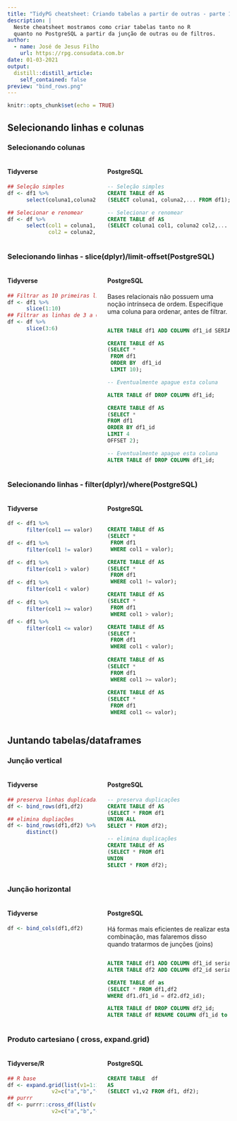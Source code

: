 ```yaml
---
title: "TidyPG cheatsheet: Criando tabelas a partir de outras - parte 1"
description: |
  Neste cheatsheet mostramos como criar tabelas tanto no R 
  quanto no PostgreSQL a partir da junção de outras ou de filtros.
author:
  - name: José de Jesus Filho
    url: https://rpg.consudata.com.br
date: 01-03-2021
output:
  distill::distill_article:
    self_contained: false
preview: "bind_rows.png"
---
```


```r
knitr::opts_chunk$set(echo = TRUE)
```

## Selecionando linhas e colunas

### Selecionando colunas

:::::: {style="display: flex;"}
::: {.column width="40%"}


#### Tidyverse

```r
## Seleção simples
df <- df1 %>% 
      select(coluna1,coluna2,...)

## Selecionar e renomear
df <- df %>% 
      select(col1 = coluna1, 
             col2 = coluna2,...)
```
:::

::: {.column width="5%"}
\
:::

::: {.column width="55%"}


#### PostgreSQL

```sql
-- Seleção simples
CREATE TABLE df AS 
(SELECT coluna1, coluna2,... FROM df1); 

-- Selecionar e renomear 
CREATE TABLE df AS
(SELECT coluna1 col1, coluna2 col2,... FROM df1);
```
:::

::::::

### Selecionando linhas - slice(dplyr)/limit-offset(PostgreSQL)

:::::: {style="display: flex;"}
::: {.column width="40%"}


#### Tidyverse

```r
## Filtrar as 10 primeiras linhas
df <- df1 %>% 
      slice(1:10) 
## Filtrar as linhas de 3 a 6
df <- df %>% 
      slice(3:6) 
```
:::

::: {.column width="5%"}
\
:::

::: {.column width="55%"}


#### PostgreSQL

Bases relacionais não possuem uma noção intrínseca de ordem. Especifique uma coluna para ordenar, antes de filtrar.
```sql

ALTER TABLE df1 ADD COLUMN df1_id SERIAL;

CREATE TABLE df AS 
(SELECT * 
 FROM df1
 ORDER BY  df1_id
 LIMIT 10);

-- Eventualmente apague esta coluna

ALTER TABLE df DROP COLUMN df1_id;

CREATE TABLE df AS
(SELECT *
FROM df1
ORDER BY df1_id
LIMIT 4
OFFSET 2);

-- Eventualmente apague esta coluna
ALTER TABLE df DROP COLUMN df1_id; 

```
:::

::::::



### Selecionando linhas - filter(dplyr)/where(PostgreSQL)

:::::: {style="display: flex;"}
::: {.column width="40%"}


#### Tidyverse

```r
df <- df1 %>% 
      filter(col1 == valor)
      
df <- df1 %>% 
      filter(col1 != valor)
      
df <- df1 %>% 
      filter(col1 > valor)
      
df <- df1 %>% 
      filter(col1 < valor)
      
df <- df1 %>% 
      filter(col1 >= valor)
      
df <- df1 %>% 
      filter(col1 <= valor)
```
:::

::: {.column width="5%"}
\
:::

::: {.column width="55%"}


#### PostgreSQL


```sql

CREATE TABLE df AS 
(SELECT * 
 FROM df1
 WHERE col1 = valor);

CREATE TABLE df AS 
(SELECT * 
 FROM df1
 WHERE col1 != valor);

CREATE TABLE df AS 
(SELECT * 
 FROM df1
 WHERE col1 > valor);

CREATE TABLE df AS 
(SELECT * 
 FROM df1
 WHERE col1 < valor);
 
CREATE TABLE df AS 
(SELECT * 
 FROM df1
 WHERE col1 >= valor); 
 
CREATE TABLE df AS 
(SELECT * 
 FROM df1
 WHERE col1 <= valor);

```
:::

::::::




## Juntando tabelas/dataframes

### Junção vertical

:::::: {style="display: flex;"}
::: {.column width="40%"}


#### Tidyverse

```r
## preserva linhas duplicadas
df <- bind_rows(df1,df2) 

## elimina dupliações
df <- bind_rows(df1,df2) %>% 
      distinct()  

```
:::

::: {.column width="5%"}
\
:::

::: {.column width="55%"}


#### PostgreSQL

```sql
-- preserva duplicações
CREATE TABLE df AS 
(SELECT * FROM df1 
UNION ALL          
SELECT * FROM df2);

-- elimina duplicações
CREATE TABLE df AS 
(SELECT * FROM df1 
UNION           
SELECT * FROM df2);

```

:::

::::::



### Junção horizontal

:::::: {style="display: flex;"}
::: {.column width="40%"}


#### Tidyverse

```r
df <- bind_cols(df1,df2)
```
:::

::: {.column width="5%"}
\
:::

::: {.column width="55%"}


#### PostgreSQL

Há formas mais eficientes de realizar esta combinação, mas falaremos disso quando tratarmos de junções (joins)
```sql

ALTER TABLE df1 ADD COLUMN df1_id serial;
ALTER TABLE df2 ADD COLUMN df2_id serial;

CREATE TABLE df as 
(SELECT * FROM df1,df2
WHERE df1.df1_id = df2.df2_id);

ALTER TABLE df DROP COLUMN df2_id;
ALTER TABLE df RENAME COLUMN df1_id to df_id;

```
:::

::::::



### Produto cartesiano ( cross, expand.grid)

:::::: {style="display: flex;"}
::: {.column width="40%"}


#### Tidyverse/R

```r
## R base
df <- expand.grid(list(v1=1:2,
              v2=c("a","b","c"))) 
## purrr
df <- purrr::cross_df(list(v1=1:2,
              v2=c("a","b","c")))
```
:::

::: {.column width="5%"}
\
:::

::: {.column width="55%"}


#### PostgreSQL

```sql
CREATE TABLE  df
AS
(SELECT v1,v2 FROM df1, df2);
```
:::

::::::


